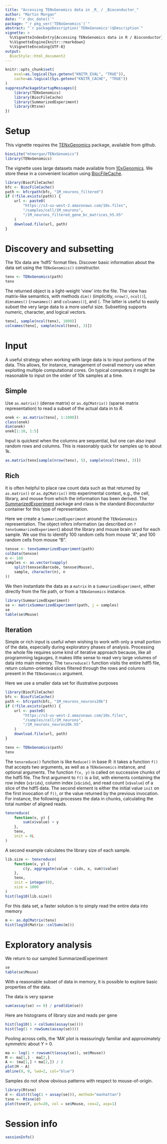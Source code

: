 ```yaml
---
title: "Accessing TENxGenomics data in _R_ / _Bioconductor_"
author: "Martin Morgan"
date: "`r doc_date()`"
package: "`r pkg_ver('TENxGenomics')`"
abstract: "`r packageDescription('TENxGenomics')$Description`"
vignette: >
  %\VignetteIndexEntry{Accessing TENxGenomics data in R / Bioconductor}
  %\VignetteEngine{knitr::rmarkdown}
  %\VignetteEncoding{UTF-8}
output:
  BiocStyle::html_document2
---
```


```r
knitr::opts_chunk$set(
    eval=as.logical(Sys.getenv("KNITR_EVAL", "TRUE")),
    cache=as.logical(Sys.getenv("KNITR_CACHE", "TRUE"))
)
suppressPackageStartupMessages({
    library(TENxGenomics)
    library(BiocFileCache)
    library(SummarizedExperiment)
    library(Rtsne)
})
```

# Setup

This vignette requires the [TENxGenomics][] package, available from
github.

```r
biocLite("mtmorgan/TENxGenomics")
library(TENxGenomics)
```

The vignette uses large datasets made available from
[10xGenomics][]. We store these in a convenient location using
[BiocFileCache][].

```r
library(BiocFileCache)
bfc <- BiocFileCache()
path <- bfcrpath(bfc, "1M_neurons_filtered")
if (!file.exists(path)) {
    url <- paste0(
        "https://s3-us-west-2.amazonaws.com/10x.files",
        "/samples/cell/1M_neurons",
        "/1M_neurons_filtered_gene_bc_matrices_h5.h5"
    )
    download.file(url, path)
}

```

# Discovery and subsetting

The 10x data are 'hdf5' format files. Discover basic information about
the data set using the `TENxGenomics()` constructor.

```r
tenx <- TENxGenomics(path)
tenx
```

The returned object is a light-weight 'view' into the file. The view
has matrix-like semantics, with methods `dim()` (implicitly,
`nrow()`, `ncol()`), `dimnames()` (`rownames()` and `colnames()`), and
`[`. The latter is useful to easily subset the very large data to a more
useful size. Subsetting supports numeric, character, and logical
vectors.

```r
tenx[, sample(ncol(tenx), 1000)]
colnames(tenx[, sample(ncol(tenx), 3)])
```

# Input

A useful strategy when working with large data is to input portions of
the data. This allows, for instance, management of overall memory use
when exploiting multiple computational cores. On typical computers it
might be reasonable to input on the order of 10k samples at a
time.

## Simple

Use `as.matrix()` (dense matrix) or `as.dgCMatrix()` (sparse
matrix representation) to read a subset of the actual data in to _R_.

```r
onek <- as.matrix(tenx[, 1:1000])
class(onek)
dim(onek)
onek[1:10, 1:5]
```

Input is quickest when the columns are sequential, but one can also
input random rows and columns. This is reasonably quick for samples up
to about 1k.

```r
as.matrix(tenx[sample(nrow(tenx), 5), sample(ncol(tenx), 3)])
```

## Rich

It is often helpful to place raw count data such as that returned by
`as.matrix()` or `as.dgCMatrix()` into experimental context, e.g., the
cell, library, and mouse from which the information has been
derived. The [SummarizedExperiment][] package and class is the
standard _Bioconductor_ container for this type of representation.

Here we create a `SummarizedExperiment` around the `TENxGenomics`
representation. The object infers information (as described on
`?tenxSummarizedExperiment`) about the library and mouse brain used
for each sample. We use this to identify 100 random cells from mouse
"A", and 100 random cells from mouse "B".

```r
tenxse <- tenxSummarizedExperiment(path)
colData(tenxse)
n <- 100
samples <- as.vector(vapply(
    split(tenxse$Barcode, tenxse$Mouse),
    sample, character(n), n
))
```

We then instantiate the data as a `matrix` in a
`SummarizedExperiment`, either directly from the file path, or from a
`TENxGenomics` instance.

```r
library(SummarizedExperiment)
se <- matrixSummarizedExperiment(path, j = samples)
se
table(se$Mouse)
```

## Iteration

Simple or rich input is useful when wishing to work with only a small
portion of the data, especially during exploratory phases of
analysis. Processing the whole file requires some kind of iterative
approach because, like all programming lagauges, it makes little sense
to read very large volumes of data into main memory. The
`tenxreduce()` function visits the entire hdf5 file, return
column-oriented slices filtered through the rows and columns present
in the `TENxGenomics` argument.

Here we use a smaller data set for illustrative purposes

```r
library(BiocFileCache)
bfc <- BiocFileCache()
path <- bfcrpath(bfc, "1M_neurons_neurons20k")
if (!file.exists(path)) {
    url <- paste0(
        "https://s3-us-west-2.amazonaws.com/10x.files",
        "/samples/cell/1M_neurons",
        "/1M_neurons_neuron20k.h5"
    )
    download.file(url, path)
}

tenx <- TENxGenomics(path)
tenx
```

The `tenxreduce()` function is like `Reduce()` in base _R_: it takes a
function `f()` that accepts two arguments, as well as a `TENxGenomics`
instance, and optional arguments. The function `f(x, y)` is called on
successive chunks of the hdf5 file. The first argument to `f()` is a
list, with elements containing the row index (`x$ridx`), column index
(`x$cidx`), and read count (`x$value`) of a slice of the hdf5
data. The second element is either the initial value `init` on the
first invocation of `f()`, or the value returned by the previous
invocation. For instance, the following processes the data in chunks,
calculating the total number of aligned reads.

```r
tenxreduce(
    function(x, y) {
        sum(x$value) + y
    },
    tenx,
    init = 0L
)
```

A second example calculates the library size of each sample.

```r
lib.size <- tenxreduce(
    function(x, y) {
        c(y, aggregate(value ~ cidx, x, sum)$value)
    },
    tenx,
    init = integer(0),
    size = 1000
)
hist(log10(lib.size))
```

For this data set, a faster solution is to simply read the entire data
into memory

```r
m <- as.dgCMatrix(tenx)
hist(log10(Matrix::colSums(m)))
```

# Exploratory analysis

We return to our sampled SummarizedExperiment

```r
se
table(se$Mouse)
```

With a reasonable subset of data in memory, it is possible to explore
basic properties of the data.

The data is very sparse

```r
sum(assay(se) == 0) / prod(dim(se))
```

Here are histograms of library size and reads per gene

```r
hist(log10(1 + colSums(assay(se))))
hist(log(1 + rowSums(assay(se))))
```

Pooling across cells, the 'MA' plot is reassuringly familiar and
approximately symmetric about Y = 0.

```r
ma <- log(1 + rowsum(t(assay(se)), se$Mouse))
M <- ma[1,] - ma[2,]
A <- (ma[1,] + ma[2,]) / 2
plot(M ~ A)
abline(0, 0, lwd=2, col="blue")
```

Samples do not show obvious patterns with respect to mouse-of-origin.

```r
library(Rtsne)
d <- dist(t(log(1 + assay(se))), method="manhattan")
tsne <- Rtsne(d)
plot(tsne$Y, pch=20, col = se$Mouse, cex=2, asp=1)
```

# Session info

```r
sessionInfo()
```

[TENxGenomics]: https:/github.com/mtmorgan/TENxGenomics
[10xGenomics]: https://support.10xgenomics.com/single-cell/datasets
[BiocFileCache]: https://bioconductor.org/packages/BiocFileCache
[SummarizedExperiment]: https://bioconductor.org/packages/SummarizedExperiment
